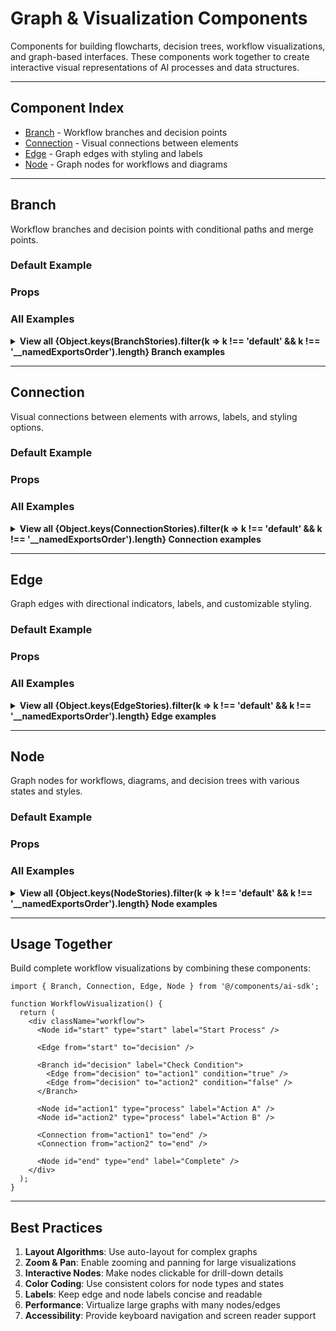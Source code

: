 
<Meta title="AI SDK/Graph & Visualization/Category Overview" />

# Graph & Visualization Components

Components for building flowcharts, decision trees, workflow visualizations, and graph-based interfaces. These components work together to create interactive visual representations of AI processes and data structures.

---

## Component Index

- [Branch](#branch) - Workflow branches and decision points
- [Connection](#connection) - Visual connections between elements
- [Edge](#edge) - Graph edges with styling and labels
- [Node](#node) - Graph nodes for workflows and diagrams

---

<div id="branch" />

## Branch

Workflow branches and decision points with conditional paths and merge points.

### Default Example

<Canvas of={BranchStories.Default} />

### Props

<ArgTypes of={BranchStories} />

### All Examples

<details>
<summary>
  <strong>View all {Object.keys(BranchStories).filter(k => k !== 'default' && k !== '__namedExportsOrder').length} Branch examples</strong>
</summary>

<div style={{ marginTop: '1rem' }}>

{Object.entries(BranchStories)
  .filter(([key]) => key !== 'default' && key !== '__namedExportsOrder')
  .map(([storyName, story]) => (
    <div key={storyName} style={{ borderTop: '1px solid #e5e7eb', paddingTop: '1rem', marginTop: '1.5rem' }}>
      <h4 style={{ fontSize: '1.125rem', fontWeight: 600, marginBottom: '0.5rem' }}>
        {storyName.replace(/([A-Z])/g, ' $1').trim()}
      </h4>
      <Canvas of={story} />
    </div>
  ))
}

</div>

</details>

---

<div id="connection" />

## Connection

Visual connections between elements with arrows, labels, and styling options.

### Default Example

<Canvas of={ConnectionStories.Connected} />

### Props

<ArgTypes of={ConnectionStories} />

### All Examples

<details>
<summary>
  <strong>View all {Object.keys(ConnectionStories).filter(k => k !== 'default' && k !== '__namedExportsOrder').length} Connection examples</strong>
</summary>

<div style={{ marginTop: '1rem' }}>

{Object.entries(ConnectionStories)
  .filter(([key]) => key !== 'default' && key !== '__namedExportsOrder')
  .map(([storyName, story]) => (
    <div key={storyName} style={{ borderTop: '1px solid #e5e7eb', paddingTop: '1rem', marginTop: '1.5rem' }}>
      <h4 style={{ fontSize: '1.125rem', fontWeight: 600, marginBottom: '0.5rem' }}>
        {storyName.replace(/([A-Z])/g, ' $1').trim()}
      </h4>
      <Canvas of={story} />
    </div>
  ))
}

</div>

</details>

---

<div id="edge" />

## Edge

Graph edges with directional indicators, labels, and customizable styling.

### Default Example

<Canvas of={EdgeStories.Straight} />

### Props

<ArgTypes of={EdgeStories} />

### All Examples

<details>
<summary>
  <strong>View all {Object.keys(EdgeStories).filter(k => k !== 'default' && k !== '__namedExportsOrder').length} Edge examples</strong>
</summary>

<div style={{ marginTop: '1rem' }}>

{Object.entries(EdgeStories)
  .filter(([key]) => key !== 'default' && key !== '__namedExportsOrder')
  .map(([storyName, story]) => (
    <div key={storyName} style={{ borderTop: '1px solid #e5e7eb', paddingTop: '1rem', marginTop: '1.5rem' }}>
      <h4 style={{ fontSize: '1.125rem', fontWeight: 600, marginBottom: '0.5rem' }}>
        {storyName.replace(/([A-Z])/g, ' $1').trim()}
      </h4>
      <Canvas of={story} />
    </div>
  ))
}

</div>

</details>

---

<div id="node" />

## Node

Graph nodes for workflows, diagrams, and decision trees with various states and styles.

### Default Example

<Canvas of={NodeStories.Circle} />

### Props

<ArgTypes of={NodeStories} />

### All Examples

<details>
<summary>
  <strong>View all {Object.keys(NodeStories).filter(k => k !== 'default' && k !== '__namedExportsOrder').length} Node examples</strong>
</summary>

<div style={{ marginTop: '1rem' }}>

{Object.entries(NodeStories)
  .filter(([key]) => key !== 'default' && key !== '__namedExportsOrder')
  .map(([storyName, story]) => (
    <div key={storyName} style={{ borderTop: '1px solid #e5e7eb', paddingTop: '1rem', marginTop: '1.5rem' }}>
      <h4 style={{ fontSize: '1.125rem', fontWeight: 600, marginBottom: '0.5rem' }}>
        {storyName.replace(/([A-Z])/g, ' $1').trim()}
      </h4>
      <Canvas of={story} />
    </div>
  ))
}

</div>

</details>

---

## Usage Together

Build complete workflow visualizations by combining these components:

```tsx
import { Branch, Connection, Edge, Node } from '@/components/ai-sdk';

function WorkflowVisualization() {
  return (
    <div className="workflow">
      <Node id="start" type="start" label="Start Process" />

      <Edge from="start" to="decision" />

      <Branch id="decision" label="Check Condition">
        <Edge from="decision" to="action1" condition="true" />
        <Edge from="decision" to="action2" condition="false" />
      </Branch>

      <Node id="action1" type="process" label="Action A" />
      <Node id="action2" type="process" label="Action B" />

      <Connection from="action1" to="end" />
      <Connection from="action2" to="end" />

      <Node id="end" type="end" label="Complete" />
    </div>
  );
}
```

---

## Best Practices

1. **Layout Algorithms**: Use auto-layout for complex graphs
2. **Zoom & Pan**: Enable zooming and panning for large visualizations
3. **Interactive Nodes**: Make nodes clickable for drill-down details
4. **Color Coding**: Use consistent colors for node types and states
5. **Labels**: Keep edge and node labels concise and readable
6. **Performance**: Virtualize large graphs with many nodes/edges
7. **Accessibility**: Provide keyboard navigation and screen reader support
